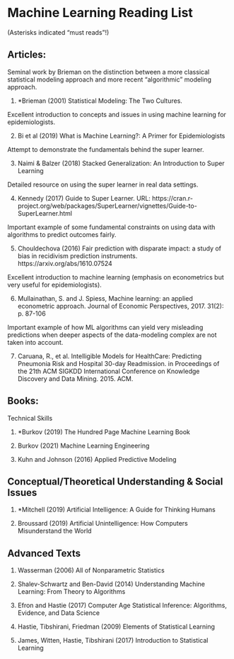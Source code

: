 
<br>
<br>
<br>

# Machine Learning Reading List

(Asterisks indicated “must reads”!)

## Articles:

Seminal work by Brieman on the distinction between a more classical statistical modeling approach and more recent “algorithmic” modeling approach.

1) *Brieman (2001) Statistical Modeling: The Two Cultures.

Excellent introduction to concepts and issues in using machine learning for epidemiologists.

2)	Bi et al (2019) What is Machine Learning?: A Primer for Epidemiologists

Attempt to demonstrate the fundamentals behind the super learner.

3)	Naimi & Balzer (2018) Stacked Generalization: An Introduction to Super Learning

Detailed resource on using the super learner in real data settings.

4)	Kennedy (2017) Guide to Super Learner. URL: https://cran.r-project.org/web/packages/SuperLearner/vignettes/Guide-to-SuperLearner.html

Important example of some fundamental constraints on using data with algorithms to predict outcomes fairly.

5)	Chouldechova (2016) Fair prediction with disparate impact: a study of bias in recidivism prediction instruments. https://arxiv.org/abs/1610.07524

Excellent introduction to machine learning (emphasis on econometrics but very useful for epidemiologists).

6)	Mullainathan, S. and J. Spiess, Machine learning: an applied econometric approach. Journal of Economic Perspectives, 2017. 31(2): p. 87-106

Important example of how ML algorithms can yield very misleading predictions when deeper aspects of the data-modeling complex are not taken into account.

7)	Caruana, R., et al. Intelligible Models for HealthCare: Predicting Pneumonia Risk and Hospital 30-day Readmission. in Proceedings of the 21th ACM SIGKDD International Conference on Knowledge Discovery and Data Mining. 2015. ACM.

## Books:

Technical Skills

1)	*Burkov (2019) The Hundred Page Machine Learning Book

2)	Burkov (2021) Machine Learning Engineering

3)	Kuhn and Johnson (2016) Applied Predictive Modeling

## Conceptual/Theoretical Understanding & Social Issues

1)	*Mitchell (2019) Artificial Intelligence: A Guide for Thinking Humans

2)	Broussard (2019) Artificial Unintelligence: How Computers Misunderstand the World


## Advanced Texts

1)	Wasserman (2006) All of Nonparametric Statistics

2)	Shalev-Schwartz and Ben-David (2014) Understanding Machine Learning: From Theory to Algorithms

3)	Efron and Hastie (2017) Computer Age Statistical Inference: Algorithms, Evidence, and Data Science

4)	Hastie, Tibshirani, Friedman (2009) Elements of Statistical Learning

5) James, Witten, Hastie, Tibshirani (2017) Introduction to Statistical Learning